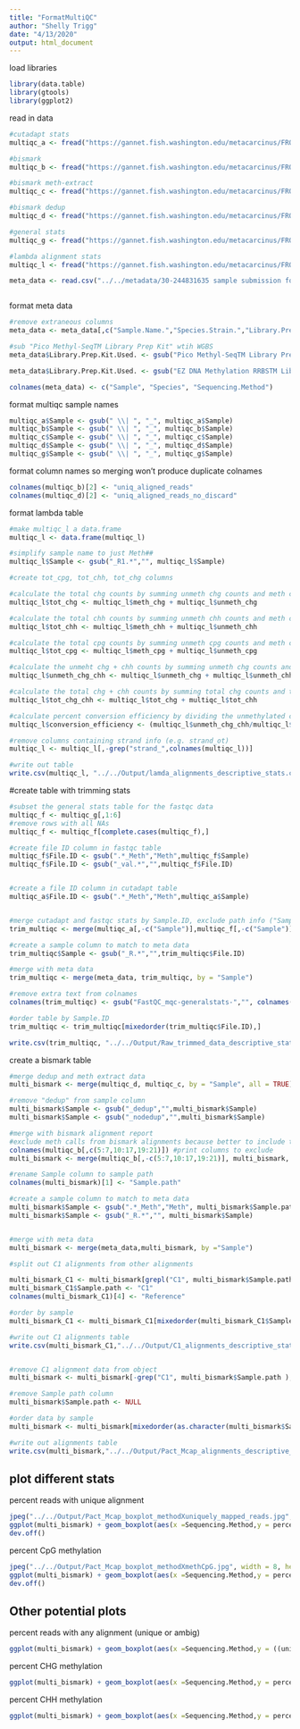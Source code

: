 ```yaml
---
title: "FormatMultiQC"
author: "Shelly Trigg"
date: "4/13/2020"
output: html_document
---
```


load libraries
```r
library(data.table)
library(gtools)
library(ggplot2)
```

read in data 
```r
#cutadapt stats
multiqc_a <- fread("https://gannet.fish.washington.edu/metacarcinus/FROGER_meth_compare/20200413/multiqc_data/multiqc_cutadapt.txt", header = TRUE, sep = "\t", stringsAsFactors = FALSE)

#bismark
multiqc_b <- fread("https://gannet.fish.washington.edu/metacarcinus/FROGER_meth_compare/20200413/multiqc_data/multiqc_bismark_alignment.txt", header = TRUE, sep = "\t", stringsAsFactors = FALSE)

#bismark meth-extract
multiqc_c <- fread("https://gannet.fish.washington.edu/metacarcinus/FROGER_meth_compare/20200413/multiqc_data/multiqc_bismark_methextract.txt", header = TRUE, sep = "\t", stringsAsFactors = FALSE)

#bismark dedup
multiqc_d <- fread("https://gannet.fish.washington.edu/metacarcinus/FROGER_meth_compare/20200413/multiqc_data/multiqc_bismark_dedup.txt", header = TRUE, sep = "\t", stringsAsFactors = FALSE)

#general stats
multiqc_g <- fread("https://gannet.fish.washington.edu/metacarcinus/FROGER_meth_compare/20200413/multiqc_data/multiqc_general_stats.txt", header = TRUE, sep = "\t", stringsAsFactors = FALSE)

#lambda alignment stats
multiqc_l <- fread("https://gannet.fish.washington.edu/metacarcinus/FROGER_meth_compare/20200424/multiqc_data/multiqc_bismark_alignment.txt", header = TRUE, sep = "\t", stringsAsFactors = FALSE)

meta_data <- read.csv("../../metadata/30-244831635 sample submission form.csv", skip = 1, header = TRUE, quote = "", row.names = NULL)



```


format meta data
```r
#remove extraneous columns
meta_data <- meta_data[,c("Sample.Name.","Species.Strain.","Library.Prep.Kit.Used.")]

#sub "Pico Methyl-SeqTM Library Prep Kit" wtih WGBS 
meta_data$Library.Prep.Kit.Used. <- gsub("Pico Methyl-SeqTM Library Prep Kit", "WGBS", meta_data$Library.Prep.Kit.Used.)

meta_data$Library.Prep.Kit.Used. <- gsub("EZ DNA Methylation RRBSTM Library Prep Kit Catalog Nos. D5460S", "RRBS", meta_data$Library.Prep.Kit.Used.)

colnames(meta_data) <- c("Sample", "Species", "Sequencing.Method")
```


format multiqc sample names
```r
multiqc_a$Sample <- gsub(" \\| ", "_", multiqc_a$Sample)
multiqc_b$Sample <- gsub(" \\| ", "_", multiqc_b$Sample)
multiqc_c$Sample <- gsub(" \\| ", "_", multiqc_c$Sample)
multiqc_d$Sample <- gsub(" \\| ", "_", multiqc_d$Sample)
multiqc_g$Sample <- gsub(" \\| ", "_", multiqc_g$Sample)
```


format column names so merging won't produce duplicate colnames
```r
colnames(multiqc_b)[2] <- "uniq_aligned_reads"
colnames(multiqc_d)[2] <- "uniq_aligned_reads_no_discard"

```

format lambda table
```r
#make multiqc_l a data.frame
multiqc_l <- data.frame(multiqc_l)

#simplify sample name to just Meth##
multiqc_l$Sample <- gsub("_R1.*","", multiqc_l$Sample)

#create tot_cpg, tot_chh, tot_chg columns

#calculate the total chg counts by summing unmeth chg counts and meth chg counts
multiqc_l$tot_chg <- multiqc_l$meth_chg + multiqc_l$unmeth_chg

#calculate the total chh counts by summing unmeth chh counts and meth chh counts
multiqc_l$tot_chh <- multiqc_l$meth_chh + multiqc_l$unmeth_chh

#calculate the total cpg counts by summing unmeth cpg counts and meth cpg counts
multiqc_l$tot_cpg <- multiqc_l$meth_cpg + multiqc_l$unmeth_cpg

#calculate the unmeht chg + chh counts by summing unmeth chg counts and unmeth chh counts
multiqc_l$unmeth_chg_chh <- multiqc_l$unmeth_chg + multiqc_l$unmeth_chh

#calculate the total chg + chh counts by summing total chg counts and total chh counts
multiqc_l$tot_chg_chh <- multiqc_l$tot_chg + multiqc_l$tot_chh

#calculate percent conversion efficiency by dividing the unmethylated chg + chh counts by the total (meth + unmeth) chg + chh counts
multiqc_l$conversion_efficiency <- (multiqc_l$unmeth_chg_chh/multiqc_l$tot_chg_chh) *100

#remove columns containing strand info (e.g. strand_ot)
multiqc_l <- multiqc_l[,-grep("strand_",colnames(multiqc_l))]

#write out table
write.csv(multiqc_l, "../../Output/lamda_alignments_descriptive_stats.csv", row.names = FALSE, quote = FALSE)

```



#create table with trimming stats
```r
#subset the general stats table for the fastqc data
multiqc_f <- multiqc_g[,1:6]
#remove rows with all NAs
multiqc_f <- multiqc_f[complete.cases(multiqc_f),]

#create file ID column in fastqc table
multiqc_f$File.ID <- gsub(".*_Meth","Meth",multiqc_f$Sample)
multiqc_f$File.ID <- gsub("_val.*","",multiqc_f$File.ID)


#create a file ID column in cutadapt table
multiqc_a$File.ID <- gsub(".*_Meth","Meth",multiqc_a$Sample)


#merge cutadapt and fastqc stats by Sample.ID, exclude path info ("Sample" column)
trim_multiqc <- merge(multiqc_a[,-c("Sample")],multiqc_f[,-c("Sample")], by = "File.ID")

#create a sample column to match to meta data
trim_multiqc$Sample <- gsub("_R.*","",trim_multiqc$File.ID)

#merge with meta data
trim_multiqc <- merge(meta_data, trim_multiqc, by = "Sample")

#remove extra text from colnames
colnames(trim_multiqc) <- gsub("FastQC_mqc-generalstats-","", colnames(trim_multiqc))

#order table by Sample.ID 
trim_multiqc <- trim_multiqc[mixedorder(trim_multiqc$File.ID),]

write.csv(trim_multiqc, "../../Output/Raw_trimmed_data_descriptive_stats.csv", row.names = FALSE, quote = FALSE)

```

create a bismark table
```r
#merge dedup and meth extract data
multi_bismark <- merge(multiqc_d, multiqc_c, by = "Sample", all = TRUE)

#remove "dedup" from sample column
multi_bismark$Sample <- gsub("_dedup","",multi_bismark$Sample)
multi_bismark$Sample <- gsub("_nodedup","",multi_bismark$Sample)

#merge with bismark alignment report
#exclude meth calls from bismark alignments because better to include these from meth extract report
colnames(multiqc_b[,c(5:7,10:17,19:21)]) #print columns to exclude
multi_bismark <- merge(multiqc_b[,-c(5:7,10:17,19:21)], multi_bismark, by = "Sample", all = TRUE) #merge

#rename Sample column to sample path
colnames(multi_bismark)[1] <- "Sample.path"

#create a sample column to match to meta data
multi_bismark$Sample <- gsub(".*_Meth","Meth", multi_bismark$Sample.path)
multi_bismark$Sample <- gsub("_R.*","", multi_bismark$Sample)


#merge with meta data
multi_bismark <- merge(meta_data,multi_bismark, by ="Sample")

#split out C1 alignments from other alignments

multi_bismark_C1 <- multi_bismark[grepl("C1", multi_bismark$Sample.path ),]
multi_bismark_C1$Sample.path <- "C1"
colnames(multi_bismark_C1)[4] <- "Reference"

#order by sample
multi_bismark_C1 <- multi_bismark_C1[mixedorder(multi_bismark_C1$Sample),]

#write out C1 alignments table
write.csv(multi_bismark_C1,"../../Output/C1_alignments_descriptive_stats.csv", row.names = FALSE, quote = FALSE)


#remove C1 alignment data from object
multi_bismark <- multi_bismark[-grep("C1", multi_bismark$Sample.path ),]

#remove Sample path column
multi_bismark$Sample.path <- NULL

#order data by sample 
multi_bismark <- multi_bismark[mixedorder(as.character(multi_bismark$Sample)),]

#write out alignments table
write.csv(multi_bismark,"../../Output/Pact_Mcap_alignments_descriptive_stats.csv", row.names = FALSE, quote = FALSE)
```

## plot different stats

percent reads with unique alignment 
```r
jpeg("../../Output/Pact_Mcap_boxplot_methodXuniquely_mapped_reads.jpg", width = 8, height= 3, units = "in", res = 300 )
ggplot(multi_bismark) + geom_boxplot(aes(x =Sequencing.Method,y = percent_aligned,group = Sequencing.Method, color = Sequencing.Method,fill = Sequencing.Method), alpha = 0.3) + facet_wrap(~Species) + theme_bw() + theme(axis.title.x = element_blank(), axis.text.x = element_blank(), axis.ticks.x=element_blank()) + ylab("uniquely mapped reads (%)")
dev.off()
```

percent CpG methylation 
```r
jpeg("../../Output/Pact_Mcap_boxplot_methodXmethCpG.jpg", width = 8, height= 3, units = "in", res = 300 )
ggplot(multi_bismark) + geom_boxplot(aes(x =Sequencing.Method,y = percent_cpg_meth,group = Sequencing.Method, color = Sequencing.Method, fill = Sequencing.Method), alpha = 0.5) + facet_wrap(~Species) + theme_bw() + theme(axis.title.x = element_blank(), axis.text.x = element_blank(), axis.ticks.x=element_blank()) + ylab("CpG methylation (%)")
dev.off()
```

## Other potential plots
percent reads with any alignment (unique or ambig)
```r
ggplot(multi_bismark) + geom_boxplot(aes(x =Sequencing.Method,y = ((uniq_aligned_reads + ambig_reads)/total_reads),group = Sequencing.Method, fill = Sequencing.Method)) + facet_wrap(~Species) + theme_bw() + theme(axis.title.x = element_blank(), axis.text.x = element_blank(), axis.ticks.x=element_blank()) + ylab("mapped reads (%)")

```

percent CHG methylation 
```r
ggplot(multi_bismark) + geom_boxplot(aes(x =Sequencing.Method,y = percent_chg_meth,group = Sequencing.Method, color = Sequencing.Method, fill = Sequencing.Method), alpha = 0.5) + facet_wrap(~Species) + theme_bw() + theme(axis.title.x = element_blank(), axis.text.x = element_blank(), axis.ticks.x=element_blank()) + ylab("CHG methylation (%)")
```

percent CHH methylation 
```r
ggplot(multi_bismark) + geom_boxplot(aes(x =Sequencing.Method,y = percent_chh_meth,group = Sequencing.Method, color = Sequencing.Method, fill = Sequencing.Method), alpha = 0.5) + facet_wrap(~Species) + theme_bw() + theme(axis.title.x = element_blank(), axis.text.x = element_blank(), axis.ticks.x=element_blank()) + ylab("CHH methylation (%)")
```